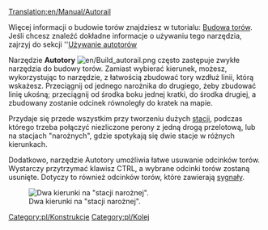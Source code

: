 [[Translation:en/Manual/Autorail]]

Więcej informacji o budowie torów znajdziesz w tutorialu: [[pl/Manual/Budowa torów|Budowa torów]]. Jeśli chcesz znaleźć dokładne informacje o używaniu tego narzędzia, zajrzyj do sekcji ''[[pl/Manual/Budowa torów#Używanie autotorów|Używanie autotorów]] 

Narzędzie '''Autotory''' [[File:en/Build autorail.png]] często zastępuje zwykłe narzędzia do budowy torów. Zamiast wybierać kierunek, możesz, wykorzystując to narzędzie, z łatwością zbudować tory wzdłuż linii, którą wskażesz. Przeciągnij od jednego narożnika do drugiego, żeby zbudować linię ukośną; przeciągnij od środka boku jednej kratki, do środka drugiej, a zbudowany zostanie odcinek równoległy do kratek na mapie.

Przydaje się przede wszystkim przy tworzeniu dużych [[pl/Stacja kolejowa|stacji]], podczas którego trzeba połączyć niezliczone perony z jedną drogą przelotową, lub na stacjach "narożnych", gdzie spotykają się dwie stacje w różnych kierunkach.

Dodatkowo, narzędzie Autotory umożliwia łatwe usuwanie odcinków torów. Wystarczy przytrzymać klawisz CTRL, a wybrane odcinki torów zostaną usunięte. Dotyczy to również odcinków torów, które zawierają [[pl/Sygnały|sygnały]]. 

[[File:en/Corner station.png|center|frame|Dwa kierunki na "stacji narożnej".]]

[[Category:pl/Konstrukcje]]
[[Category:pl/Kolej]]